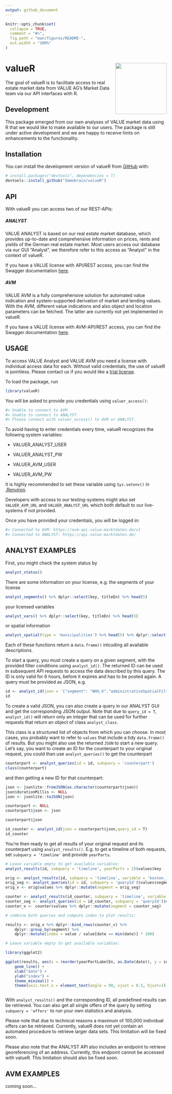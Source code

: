 ```yaml
---
output: github_document
---
```


<!-- README.md is generated from README.Rmd. Please edit that file -->

```r
knitr::opts_chunk$set(
  collapse = TRUE,
  comment = "#>",
  fig.path = "man/figures/README-",
  out.width = "100%"
)
```

# valueR <img src="inst/logo/hex.png" align="right" height="160"/>

The goal of valueR is to facilitate access to real estate market data from VALUE AG's Market Data team via our API interfaces with R.

## Development

This package emerged from our own analyses of VALUE market data using R that we would like to make available to our users. The package is still under active development and we are happy to receive hints on enhancements to the functionality.

## Installation

You can install the development version of valueR from [GitHub](https://github.com/) with:

``` r
# install.packages("devtools", dependencies = T)
devtools::install_github("Immobrain/valueR")
```

## API

With valueR you can access two of our REST-APIs:

##### **ANALYST**

VALUE ANALYST is based on our real estate market database, which provides up-to-date and comprehensive information on prices, rents and yields of the German real estate market. Most users access our database via our GUI "Analyst", we therefore refer to this access as "Analyst" in the context of valueR.

If you have a VALUE license with API/REST access, you can find the Swagger documentation [here](https://api.value-marktdaten.de/api-docs/).

##### **AVM**

VALUE AVM is a fully comprehensive solution for automated value indication and system-supported derivation of market and lending values. With the AVM, different value indications and also object and location parameters can be fetched. The latter are currently not yet implemented in valueR.

If you have a VALUE license with AVM-API/REST access, you can find the Swagger documentation [here](https://avm-api.value-marktdaten.de/v1/api-docs/).

## USAGE

To access VALUE Analyst and VALUE AVM you need a license with individual access data for each. Without valid credentials, the use of valueR is pointless. Please contact us if you would like a [trial license](https://www.value-marktdaten.de/en/contact/).

To load the package, run

```r
library(valueR)
```

You will be asked to provide you credentials using `valuer_access()`:

``` r
#> Unable to connect to AVM.
#> Unable to connect to ANALYST.
#> Please connect with valuer_access() to AVM or ANALYST.
```

To avoid having to enter credentials every time, valueR recognizes the following system variables:

-   VALUER_ANALYST_USER

-   VALUER_ANALYST_PW

-   VALUER_AVM_USER

-   VALUER_AVM_PW

It is highly recommended to set these variable using `Sys.setenv()` in [.Renviron](https://support.rstudio.com/hc/en-us/articles/360047157094-Managing-R-with-Rprofile-Renviron-Rprofile-site-Renviron-site-rsession-conf-and-repos-conf).

Developers with access to our testing-systems might also set `VALUER_AVM_URL` and `VALUER_ANALYST_URL` which both default to our live-systems if not provided.

Once you have provided your credentials, you will be logged in:

``` r
#> Connected to AVM: https://avm-api.value-marktdaten.de/v1
#> Connected to ANALYST: https://api.value-marktdaten.de/
```

## ANALYST EXAMPLES

First, you might check the system status by

```r
analyst_status()
```

There are some information on your license, e.g. the segments of your license

```r
analyst_segments() %>% dplyr::select(key, titleEn) %>% head(5)
```

your licensed variables

```r
analyst_vars() %>% dplyr::select(key, titleEn) %>% head(5)
```

or spatial information

```r
analyst_spatial(type = 'municipalities') %>% head(5) %>% dplyr::select(municipalityCode,municipality)
```

Each of these functions return a `data.frame()` inlcuding all available descriptions.

To start a query, you must create a query on a given segment, with the provided filter conditions using `analyst_id()`. The returned ID can be used in subsequent API requests to access the data described by this query. The ID is only valid for 6 hours, before it expires and has to be posted again. A query must be provided as JSON, e.g.

```r
id <- analyst_id(json = '{"segment": "WHG_K","administrativeSpatialFilter": {"postalCodes": [23558]}}',query_id = T)
id
```

To create a valid JSON, you can also create a query in our ANALYST GUI and get the corresponding JSON output.  Note that due to `query_id = T`, `analyst_id()` will return only an integer that can be used for further requests that return an object of class `analyst_class`. 

This class is a structured list of objects from which you can choose. In most cases, you probably want to refer to `values` that include a tidy `data.frame()` of results. But you might also use the returned `JSON` to start a new query. Let's say, you want to create an ID for the counterpart to your original request, you could than use `analyst_queries()` to get the counterpart

```r
counterpart <- analyst_queries(id = id, subquery = 'counterpart')
class(counterpart)

```

and then getting a new ID for that counterpart:

```r

json <- jsonlite::fromJSON(as.character(counterpart$json))
json$durationMillis <- NULL
json <- jsonlite::toJSON(json)

counterpart <- NULL
counterpart$json <- json

```

```r
counterpart$json

id_counter <- analyst_id(json = counterpart$json,query_id = T)
id_counter

```

You're then ready to get all results of your original request and its counterpart using `analyst_results()`. E.g. to get a timeline of both requests, set `subquery = 'timeline'` and provide `yearParts`.

```r

# Leave variable empty to get available variables:
analyst_results(id, subquery = 'timeline', yearParts = 2)$values$key

orig <- analyst_results(id, subquery = 'timeline', variable = 'kosten_je_flaeche', yearParts = 2) 
orig_seg <- analyst_queries(id = id, subquery = 'queryId')$values$segment # get segment of ID
orig_v <- orig$values %>% dplyr::mutate(segment = orig_seg)

counter <- analyst_results(id_counter, subquery = 'timeline', variable = 'kstn_miete_kalt_pqm', yearParts = 2)
counter_seg <- analyst_queries(id = id_counter, subquery = 'queryId')$values$segment # get segment of counter ID
counter_v <- counter$values %>% dplyr::mutate(segment = counter_seg)

# combine both queries and compute index to plot results:

results <- orig_v %>% dplyr::bind_rows(counter_v) %>% 
	dplyr::group_by(segment) %>% 
	dplyr::mutate(index = value / value[date == min(date)] * 100)


```

```r

# Leave variable empty to get available variables:

library(ggplot2)

ggplot(results, aes(x = reorder(yearPartLabelEn, as.Date(date)), y = index, group = segment, color = segment)) +
	geom_line() +
	xlab("date") +
	ylab("index") +
	theme_minimal() +
	theme(axis.text.x = element_text(angle = 90, vjust = 0.5, hjust=1))



```

With `analyst_results()` and the corresponding ID, all predefined results can be retrieved. You can also get all single offers of the query by setting `subquery = 'offers'` to run your own statistics and analysis.

Please note that due to technical reasons a maximum of 100,000 individual offers can be retrieved. Currently, valueR does not yet contain an automated procedure to retrieve larger data sets. This limitation will be fixed soon.

Please also note that the ANALYST API also includes an endpoint to retrieve georeferencing of an address. Currently, this endpoint cannot be accessed with valueR. This limitation should also be fixed soon.



## AVM EXAMPLES

coming soon...
